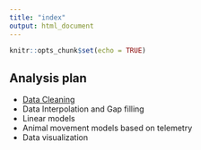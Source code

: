 ```yaml
---
title: "index"
output: html_document
---
```


```r
knitr::opts_chunk$set(echo = TRUE)
```

## Analysis plan

- [Data Cleaning](data_viz.html)
- Data Interpolation and Gap filling
- Linear models
- Animal movement models based on telemetry
- Data visualization